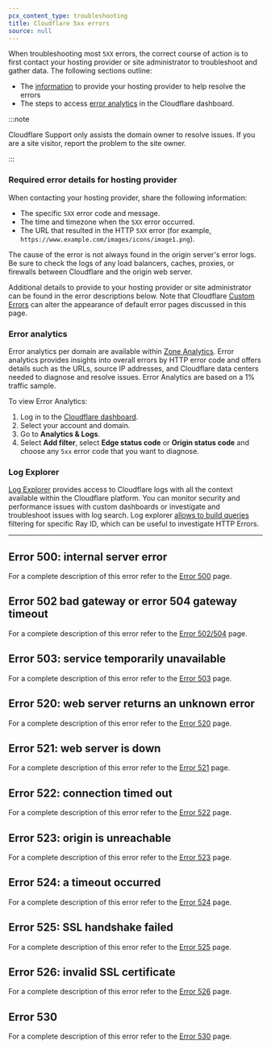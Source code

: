 ```yaml
---
pcx_content_type: troubleshooting
title: Cloudflare 5xx errors
source: null
---
```



When troubleshooting most `5XX` errors, the correct course of action is to first contact your hosting provider or site administrator to troubleshoot and gather data. The following sections outline:

- The [information](/support/troubleshooting/http-status-codes/cloudflare-5xx-errors/#required-error-details-for-hosting-provider) to provide your hosting provider to help resolve the errors
- The steps to access [error analytics](/support/troubleshooting/http-status-codes/cloudflare-5xx-errors/#error-analytics) in the Cloudflare dashboard.

:::note

Cloudflare Support only assists the domain owner to resolve issues. If you are a site visitor, report the problem to the site owner.

:::

### Required error details for hosting provider

When contacting your hosting provider, share the following information:

- The specific `5XX` error code and message.
- The time and timezone when the `5XX` error occurred.
- The URL that resulted in the HTTP `5XX` error (for example, `https://www.example.com/images/icons/image1.png`).

The cause of the error is not always found in the origin server's error logs. Be sure to check the logs of any load balancers, caches, proxies, or firewalls between Cloudflare and the origin web server.

Additional details to provide to your hosting provider or site administrator can be found in the error descriptions below. Note that Cloudflare [Custom Errors](/rules/custom-errors/) can alter the appearance of default error pages discussed in this page.

### Error analytics

Error analytics per domain are available within [Zone Analytics](/analytics/account-and-zone-analytics/zone-analytics/). Error analytics provides insights into overall errors by HTTP error code and offers details such as the URLs, source IP addresses, and Cloudflare data centers needed to diagnose and resolve issues. Error Analytics are based on a 1% traffic sample.

To view Error Analytics:

1. Log in to the [Cloudflare dashboard](https://dash.cloudflare.com).
2. Select your account and domain.
3. Go to **Analytics & Logs**.
4. Select **Add filter**, select **Edge status code** or **Origin status code** and choose any `5xx` error code that you want to diagnose.

### Log Explorer

[Log Explorer](/log-explorer/) provides access to Cloudflare logs with all the context available within the Cloudflare platform. 
You can monitor security and performance issues with custom dashboards or investigate and troubleshoot issues with log search.
Log explorer [allows to build queries](/log-explorer/log-search/) filtering for specific Ray ID, which can be useful to investigate HTTP Errors.

---

## Error 500: internal server error

For a complete description of this error refer to the [Error 500](/support/troubleshooting/http-status-codes/cloudflare-5xx-errors/error-500/) page.

## Error 502 bad gateway or error 504 gateway timeout

For a complete description of this error refer to the [Error 502/504](/support/troubleshooting/http-status-codes/cloudflare-5xx-errors/error-502-504/) page.

## Error 503: service temporarily unavailable

For a complete description of this error refer to the [Error 503](/support/troubleshooting/http-status-codes/cloudflare-5xx-errors/error-503/) page.

## Error 520: web server returns an unknown error

For a complete description of this error refer to the [Error 520](/support/troubleshooting/http-status-codes/cloudflare-5xx-errors/error-520/) page.


## Error 521: web server is down

For a complete description of this error refer to the [Error 521](/support/troubleshooting/http-status-codes/cloudflare-5xx-errors/error-521/) page.

## Error 522: connection timed out

For a complete description of this error refer to the [Error 522](/support/troubleshooting/http-status-codes/cloudflare-5xx-errors/error-522/) page.

## Error 523: origin is unreachable

For a complete description of this error refer to the [Error 523](/support/troubleshooting/http-status-codes/cloudflare-5xx-errors/error-523/) page.


## Error 524: a timeout occurred

For a complete description of this error refer to the [Error 524](/support/troubleshooting/http-status-codes/cloudflare-5xx-errors/error-524/) page.


## Error 525: SSL handshake failed

For a complete description of this error refer to the [Error 525](/support/troubleshooting/http-status-codes/cloudflare-5xx-errors/error-525/) page.


## Error 526: invalid SSL certificate

For a complete description of this error refer to the [Error 526](/support/troubleshooting/http-status-codes/cloudflare-5xx-errors/error-526/) page.

## Error 530

For a complete description of this error refer to the [Error 530](/support/troubleshooting/http-status-codes/cloudflare-5xx-errors/error-530/) page.
